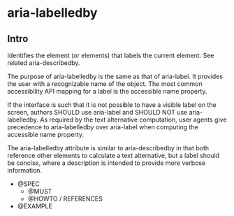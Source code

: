 
<Meta title="Documentation|Accessibilité/aria-labelledby" />

# aria-labelledby

## Intro

Identifies the element (or elements) that labels the current element. See related aria-describedby.

The purpose of aria-labelledby is the same as that of aria-label. It provides the user with a recognizable name of the object. The most common accessibility API mapping for a label is the accessible name property.

If the interface is such that it is not possible to have a visible label on the screen, authors SHOULD use aria-label and SHOULD NOT use aria-labelledby. As required by the text alternative computation, user agents give precedence to aria-labelledby over aria-label when computing the accessible name property.

The aria-labelledby attribute is similar to aria-describedby in that both reference other elements to calculate a text alternative, but a label should be concise, where a description is intended to provide more verbose information.

- @SPEC
  - @MUST
  - @HOWTO / REFERENCES
- @EXAMPLE
